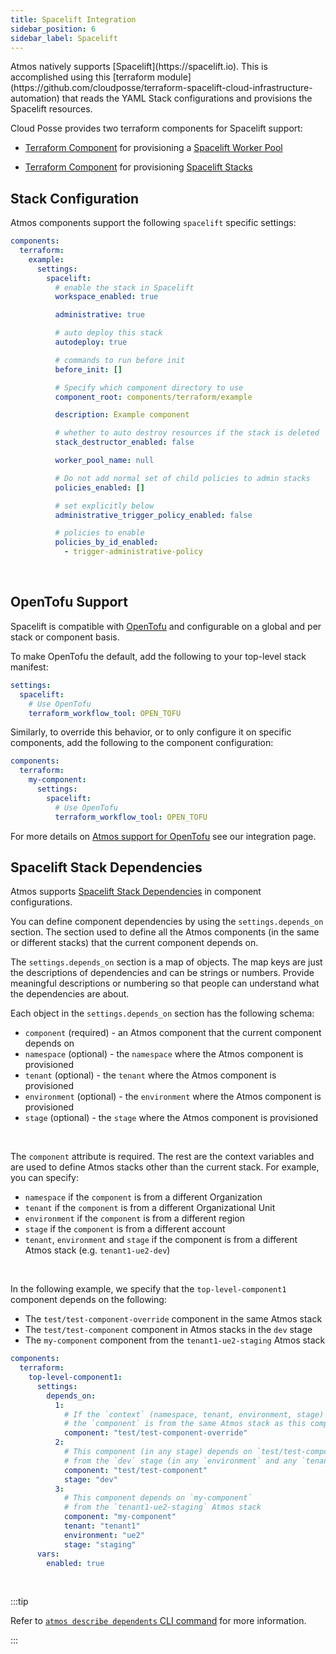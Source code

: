 ```yaml
---
title: Spacelift Integration
sidebar_position: 6
sidebar_label: Spacelift
---
```


<Intro>
Atmos natively supports [Spacelift](https://spacelift.io). This is accomplished using this [terraform module](https://github.com/cloudposse/terraform-spacelift-cloud-infrastructure-automation) that reads the YAML Stack configurations and provisions the Spacelift resources.
</Intro>

Cloud Posse provides two terraform components for Spacelift support:

- [Terraform Component](/core-concepts/components/) for provisioning a
  [Spacelift Worker Pool](https://github.com/cloudposse/terraform-aws-components/tree/main/modules/spacelift/worker-pool)

- [Terraform Component](/core-concepts/components/) for
  provisioning [Spacelift Stacks](https://github.com/cloudposse/terraform-aws-components/tree/main/modules/spacelift/admin-stack)

## Stack Configuration

Atmos components support the following `spacelift` specific settings:

```yaml
components:
  terraform:
    example:
      settings:
        spacelift:
          # enable the stack in Spacelift
          workspace_enabled: true

          administrative: true

          # auto deploy this stack
          autodeploy: true

          # commands to run before init
          before_init: []

          # Specify which component directory to use
          component_root: components/terraform/example

          description: Example component

          # whether to auto destroy resources if the stack is deleted
          stack_destructor_enabled: false

          worker_pool_name: null

          # Do not add normal set of child policies to admin stacks
          policies_enabled: []

          # set explicitly below
          administrative_trigger_policy_enabled: false

          # policies to enable
          policies_by_id_enabled:
            - trigger-administrative-policy
```

<br/>


## OpenTofu Support

Spacelift is compatible with [OpenTofu](https://opentofu.org) and configurable on a global and per stack or component basis.

To make OpenTofu the default, add the following to your top-level stack manifest:

```yaml
settings:
  spacelift:
    # Use OpenTofu    
    terraform_workflow_tool: OPEN_TOFU
```

Similarly, to override this behavior, or to only configure it on specific components, add the following to the component 
configuration:

```yaml
components:
  terraform:
    my-component:
      settings:
        spacelift:
          # Use OpenTofu
          terraform_workflow_tool: OPEN_TOFU
```

For more details on [Atmos support for OpenTofu](/core-concepts/projects/configuration/opentofu) see our integration page.

## Spacelift Stack Dependencies

Atmos supports [Spacelift Stack Dependencies](https://docs.spacelift.io/concepts/stack/stack-dependencies) in component configurations.

You can define component dependencies by using the `settings.depends_on` section. The section used to define all the Atmos components (in
the same or different stacks) that the current component depends on.

The `settings.depends_on` section is a map of objects. The map keys are just the descriptions of dependencies and can be strings or numbers.
Provide meaningful descriptions or numbering so that people can understand what the dependencies are about.

Each object in the `settings.depends_on` section has the following schema:

- `component` (required) - an Atmos component that the current component depends on
- `namespace` (optional) - the `namespace` where the Atmos component is provisioned
- `tenant` (optional) - the `tenant` where the Atmos component is provisioned
- `environment` (optional) - the `environment` where the Atmos component is provisioned
- `stage` (optional) - the `stage` where the Atmos component is provisioned

<br/>

The `component` attribute is required. The rest are the context variables and are used to define Atmos stacks other than the current stack.
For example, you can specify:

- `namespace` if the `component` is from a different Organization
- `tenant` if the `component` is from a different Organizational Unit
- `environment` if the `component` is from a different region
- `stage` if the `component` is from a different account
- `tenant`, `environment` and `stage` if the component is from a different Atmos stack (e.g. `tenant1-ue2-dev`)

<br/>

In the following example, we specify that the `top-level-component1` component depends on the following:

- The `test/test-component-override` component in the same Atmos stack
- The `test/test-component` component in Atmos stacks in the `dev` stage
- The `my-component` component from the `tenant1-ue2-staging` Atmos stack

```yaml
components:
  terraform:
    top-level-component1:
      settings:
        depends_on:
          1:
            # If the `context` (namespace, tenant, environment, stage) is not provided,
            # the `component` is from the same Atmos stack as this component
            component: "test/test-component-override"
          2:
            # This component (in any stage) depends on `test/test-component`
            # from the `dev` stage (in any `environment` and any `tenant`)
            component: "test/test-component"
            stage: "dev"
          3:
            # This component depends on `my-component`
            # from the `tenant1-ue2-staging` Atmos stack
            component: "my-component"
            tenant: "tenant1"
            environment: "ue2"
            stage: "staging"
      vars:
        enabled: true
```

<br/>

:::tip

Refer to [`atmos describe dependents` CLI command](/cli/commands/describe/dependents) for more information.

:::
